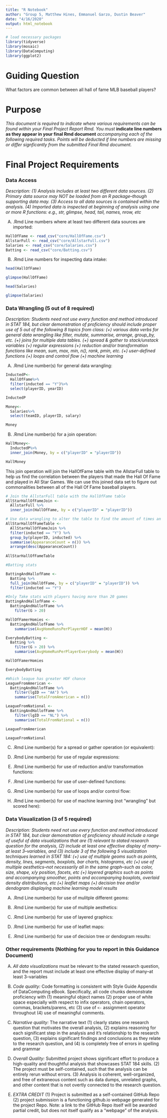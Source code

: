 ```yaml
---
title: "R Notebook"
author: "Group 5, Matthew Hines, Emmanuel Garzo, Dustin Beaver"
date: "4/16/2020"
output: html_notebook
---
```



```r
# load necessary packages
library(tidyverse)
library(mosaic)
library(DataComputing)
library(ggplot2)
```

# Guiding Question

What factors are common between all hall of fame MLB baseball players?


# Purpose

*This document is required to indicate where various requirements can be found within your Final Project Report Rmd.  You must* **indicate line numbers as they appear in your final Rmd document** *accompanying each of the following required tasks. Points will be deducted if line numbers are missing or differ signficantly from the submitted Final Rmd document.*  


# Final Project Requirements


### Data Access

*Description: (1) Analysis includes at least two different data sources. (2) Primary data source may NOT be loaded from an R package--though supporting data may. (3) Access to all data sources is contained within the analysis. (4) Imported data is inspected at beginning of analysis using one or more R functions: e.g., str, glimpse, head, tail, names, nrow, etc*

(A) .Rmd Line numbers where at least two different data sources are imported:  

```r

HallOfFame <- read_csv("core/HallOfFame.csv")
AllstarFull <- read_csv("core/AllstarFull.csv")
Salaries <- read_csv("core/Salaries.csv")
Batting <- read_csv("core/Batting.csv")

```

(B) .Rmd Line numbers for inspecting data intake:  
```r
head(HallOfFame)
```

```r
glimpse(HallOfFame)
```

```r
head(Salaries)
```

```r
glimpse(Salaries)
```


### Data Wrangling (5 out of 8 required)

*Description: Students need not use every function and method introduced in STAT 184, but clear demonstration of proficiency should include proper use of 5 out of the following 8 topics from class: (+) various data verbs for general data wrangling like filter, mutate, summarise, arrange, group_by, etc. (+) joins for multiple data tables. (+) spread & gather to stack/unstack variables (+) regular expressions (+) reduction and/or transformation functions like mean, sum, max, min, n(), rank, pmin, etc. (+) user-defined functions (+) loops and control flow (+) machine learning*


(A) .Rmd Line number(s) for general data wrangling: 
```r

InductedP<-
  HallOfFame%>%
  filter(inducted == "Y")%>%
  select(playerID, yearID)

InductedP
```

```r
Money<-
  Salaries%>%
  select(teamID, playerID, salary)

Money
```


(B) .Rmd Line number(s) for a join operation: 
```r
HallMoney<-
  InductedP%>%
  inner_join(Money, by = c("playerID" = "playerID"))

HallMoney
```


This join operation will join the HallOfFame table with the AllstarFull table to help us find the correlation between the players that made the Hall Of Fame and played in All Star Games. We can use this joined data set to figure out commonalities between all of the Hall Of Fame baseball players.
```r

# Join the AllstarFull table with the HallOfFame table
AllStarHallOfFameJoin <-
  AllstarFull %>%
  inner_join(HallOfFame, by = c("playerID" = "playerID"))

# Use data wrangling to alter the table to find the amount of times an inducted players played in All Star Games
AllStarHallOfFameTable <-
  AllStarHallOfFameJoin %>%
  filter(inducted == "Y") %>%
  group_by(playerID, inducted) %>%
  summarise(AppearanceCount = n()) %>%
  arrange(desc(AppearanceCount))
  
AllStarHallOfFameTable

```


```r
#Batting stats

BattingAndHallofFame <- 
  Batting %>%
  full_join(HallOfFame, by = c("playerID" = "playerID")) %>%
  filter(inducted == "Y")

#Only Take stats with players having more than 20 games
BattingAndHallofFame <-
  BattingAndHallofFame %>%
    filter(G > 20) 

HallOfFamerHomies <-
  BattingAndHallofFame %>%
    summarise(AvgHomeRunsPerPlayerHOF = mean(H))

EverybodyBatting <-
  Batting %>%
    filter(G > 20) %>%
    summarise(AvgHomeRunPerPlayerEverybody = mean(H))

HallOfFamerHomies

EverybodyBatting

#Which league has greater HOF chance
LeagueFromAmerican <-
  BattingAndHallofFame %>%
    filter(lgID == "AA") %>%
    summarise(TotalFromAmerican = n())

LeagueFromNational <-
  BattingAndHallofFame %>%
    filter(lgID == "NL") %>%
    summarise(TotalFromNational = n())

LeagueFromAmerican

LeagueFromNational
```


(C) .Rmd Line number(s) for a spread or gather operation (or equivalent):


(D) .Rmd Line number(s) for use of regular expressions: 


(E) .Rmd Line number(s) for use of reduction and/or transformation functions: 


(F) .Rmd Line number(s) for use of user-defined functions: 


(G) .Rmd Line number(s) for use of loops and/or control flow: 


(H) .Rmd Line number(s) for use of machine learning (not "wrangling" but scored here): 



### Data Visualization (3 of 5 required)

*Description: Students need not use every function and method introduced in STAT 184, but clear demonstration of proficiency should include a range of useful of data visualizations that are (1) relevant to stated research question for the analysis, (2) include at least one effective display of many--at least 3--variables, and (3) include 3 of the following 5 visualization techniques learned in STAT 184: (+) use of multiple geoms such as points, density, lines, segments, boxplots, bar charts, histograms, etc (+) use of multiple aesthetics--not necessarily all in the same graph--such as color, size, shape, x/y position, facets, etc (+) layered graphics such as points and accompanying smoother, points and accompanying boxplots, overlaid density distributions, etc (+) leaflet maps (+) decision tree and/or dendogram displaying machine learning model results*


(A) .Rmd Line number(s) for use of mulitple different geoms:  

(B) .Rmd Line number(s) for use of multiple aesthetics:  

(C) .Rmd Line number(s) for use of layered graphics:  

(D) .Rmd Line number(s) for use of leaflet maps:  

(E) .Rmd Line number(s) for use of decision tree or dendogram results:    




### Other requirements (Nothing for you to report in this Guidance Document)

(A) *All data visualizations* must be relevant to the stated research question, and the report must include at least one effective display of many--at least 3--variables 

(B) *Code quality:* Code formatting is consistent with Style Guide Appendix of DataComputing eBook. Specifically, all code chunks demonstrate proficiency with (1) meaningful object names (2) proper use of white space especially with respect to infix operators, chain operators, commas, brackets/parens, etc (3) use of `<-` assignment operator throughout (4) use of meaningful comments.

(C) *Narrative quality:* The narrative text (1) clearly states one research question that motivates the overall analysis, (2) explains reasoning for each significant step in the analysis and it's relationship to the research question, (3) explains significant findings and conclusions as they relate to the research question, and (4) is completely free of errors in spelling and grammar

(D) *Overall Quality:* Submitted project shows significant effort to produce a high-quality and thoughtful analysis that showcases STAT 184 skills. (2) The project must be self-contained, such that the analysis can be entirely rerun without errors. (3) Analysis is coherent, well-organized, and free of extraneous content such as data dumps, unrelated graphs, and other content that is not overtly connected to the research question.

(E) *EXTRA CREDIT* (1) Project is submitted as a self-contained GitHub Repo (2) project submission is a functioning github.io webpage generated for the project Repo. Note: a link to the GitHub Repo itself will be awarded partial credit, but does not itself qualify as a "webpage" of the analysis.
